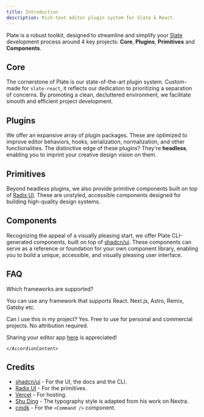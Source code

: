 ```yaml
---
title: Introduction
description: Rich-text editor plugin system for Slate & React.
---
```


Plate is a robust toolkit, designed to streamline and simplify your [Slate](https://docs.slatejs.org/) development process around 4 key projects: **Core**, **Plugins**, **Primitives** and **Components**.

## Core

The cornerstone of Plate is our state-of-the-art plugin system. Custom-made for `slate-react`, it reflects our dedication to prioritizing a separation of concerns. By promoting a clean, decluttered environment, we facilitate smooth and efficient project development.

## Plugins

We offer an expansive array of plugin packages. These are optimized to improve editor behaviors, hooks, serialization, normalization, and other functionalities. The distinctive edge of these plugins? They're **headless**, enabling you to imprint your creative design vision on them.

## Primitives

Beyond headless plugins, we also provide primitive components built on top of [Radix UI](https://www.radix-ui.com/). These are unstyled, accessible components designed for building high-quality design systems.

## Components

Recognizing the appeal of a visually pleasing start, we offer Plate CLI-generated components, built on top of [shadcn/ui](https://ui.shadcn.com/). These components can serve as a reference or foundation for your own component library, enabling you to build a unique, accessible, and visually pleasing user interface.

## FAQ

<Accordion type="multiple" collapsible>

<AccordionItem value="faq-2">
<AccordionTrigger>
Which frameworks are supported?
</AccordionTrigger>
<AccordionContent>

You can use any framework that supports React. Next.js, Astro, Remix, Gatsby etc.

</AccordionContent>
</AccordionItem>

<AccordionItem value="faq-3">
	<AccordionTrigger>
	Can I use this in my project?
	</AccordionTrigger>
	<AccordionContent>
Yes. Free to use for personal and commercial projects. No attribution required.

Sharing your editor app [here](https://github.com/udecode/plate/issues/818) is appreciated!

    </AccordionContent>

</AccordionItem>

</Accordion>

## Credits

- [shadcn/ui](https://ui.shadcn.com/) - For the UI, the docs and the CLI.
- [Radix UI](https://radix-ui.com) - For the primitives.
- [Vercel](https://vercel.com) - For hosting.
- [Shu Ding](https://shud.in) - The typography style is adapted from his work on Nextra.
- [cmdk](https://cmdk.paco.me) - For the `<Command />` component.
